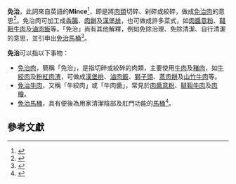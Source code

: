 '''免治'''，此詞來自英語的'''Mince'''<ref>{{cite web |title=mince |url=https://dictionary.cambridge.org/zht/%E8%A9%9E%E5%85%B8/%E8%8B%B1%E8%AA%9E-%E6%BC%A2%E8%AA%9E-%E7%B9%81%E9%AB%94/mince |accessdate=2020-10-27 |archive-date=2019-09-12 |archive-url=https://web.archive.org/web/20190912072503/https://dictionary.cambridge.org/zht/%E8%A9%9E%E5%85%B8/%E8%8B%B1%E8%AA%9E-%E6%BC%A2%E8%AA%9E-%E7%B9%81%E9%AB%94/mince |dead-url=no }}</ref>，即是將[[肉類|肉類]]切碎、剁碎或絞碎，做成[[免治肉|免治肉]]的意思<ref>{{cite web |title=免治豬肉馬鈴薯 |url=https://food.ltn.com.tw/article/2876 |accessdate=2020-10-27 |archive-date=2020-11-04 |archive-url=https://web.archive.org/web/20201104183946/https://food.ltn.com.tw/article/2876 |dead-url=no }}</ref>。免治肉可加工成[[香腸|香腸]]、[[肉餅|肉餅]]及[[漢堡排|漢堡排]]，也可做成許多菜式，如[[肉醬意粉|肉醬意粉]]、[[韃靼牛肉|韃靼牛肉]]及[[滷肉飯|滷肉飯]]等。「免治」尚有其他解釋，例如免除治理、免除清潔、自行清潔的意思，並引申出[[免治馬桶|免治馬桶]]<ref>{{cite web |title=免治馬桶清潔其實很簡單 掌握真乾淨三重點 |url=https://money.udn.com/money/story/11800/4230300 |accessdate=2020-10-27 |archive-date=2020-11-02 |archive-url=https://web.archive.org/web/20201102130219/https://money.udn.com/money/story/11800/4230300 |dead-url=no }}</ref>。

'''免治'''可以指以下事物：
*[[免治肉|免治肉]]，簡稱「免治」，是指切碎或絞碎的肉類，主要使用[[牛肉|牛肉]]及[[豬肉|豬肉]]，如[[牛絞肉|牛絞肉]]及[[粉紅肉渣|粉紅肉渣]]，可做成[[漢堡排|漢堡排]]、[[滷肉飯|滷肉飯]]、[[獅子頭|獅子頭]]、[[蒸肉餅|蒸肉餅]]及[[山竹牛肉|山竹牛肉]]等。
*[[免治牛肉|免治牛肉]]，又稱「牛絞肉」或「牛肉醬」，常見於[[肉醬意粉|肉醬意粉]]、[[韃靼牛肉|韃靼牛肉]]及[[肉膾|肉膾]]。
*[[免治馬桶|免治馬桶]]，具有便後為用家清潔陰部及肛門功能的[[馬桶|馬桶]]<ref>{{cite news |title=「想裝免治馬桶」他求問缺點！超多人想知道「屎會黏噴頭嗎？」答案出爐 |url=https://house.ettoday.net/news/1791548 |accessdate=2020-10-27 |archive-date=2020-11-04 |archive-url=https://web.archive.org/web/20201104084318/https://house.ettoday.net/news/1791548 |dead-url=no }}</ref>。

==參考文獻==
{{reflist}}
{{disambig|Cat=二字消歧义|免}}